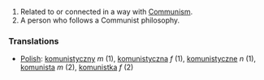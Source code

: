 #Related to or connected in a way with [[Communism]].
#A person who follows a Communist philosophy.


===Translations===
*[[Polish]]: [[komunistyczny]] ''m'' (1), [[komunistyczna]] ''f'' (1), [[komunistyczne]] ''n'' (1), [[komunista]] ''m'' (2), [[komunistka]] ''f'' (2)